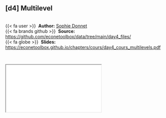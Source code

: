 
::: {.callout-note icon=true appearance="simple"}
## [d4] Multilevel {.unnumbered}

<br />
{{< fa user >}} &nbsp;**Author:** [Sophie Donnet](https://sophiedonnet.github.io/)<br/>
{{< fa brands github >}} &nbsp;**Source:** <https://github.com/econetoolbox/data/tree/main/day4_files/><br/>
{{< fa globe >}} &nbsp;**Slides:** <https://econetoolbox.github.io/chapters/cours/day4_cours_multilevels.pdf>
:::


<br />

<div class="container">
  <iframe class="responsive-iframe" src="cours/day4_cours_multilevels.pdf"></iframe>
</div> 


